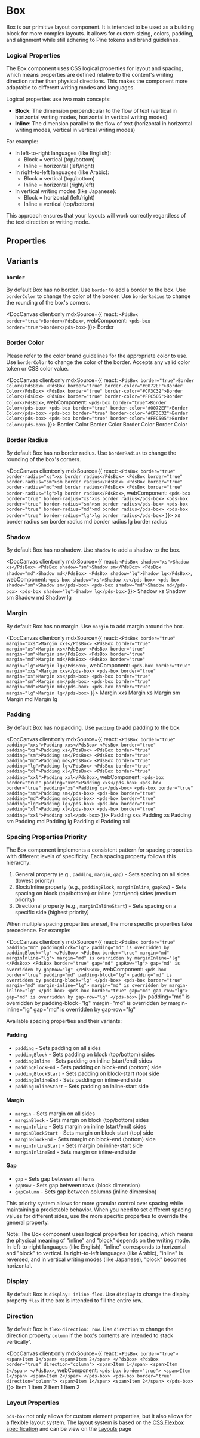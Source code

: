 
# Box

Box is our primitive layout component. It is intended to be used as a building block for more complex layouts. It allows for custom sizing, colors, padding, and alignment while still adhering to Pine tokens and brand guidelines.

### Logical Properties
The Box component uses CSS logical properties for layout and spacing, which means properties are defined relative to the content's writing direction rather than physical directions. This makes the component more adaptable to different writing modes and languages.

Logical properties use two main concepts:
- **Block**: The dimension perpendicular to the flow of text (vertical in horizontal writing modes, horizontal in vertical writing modes)
- **Inline**: The dimension parallel to the flow of text (horizontal in horizontal writing modes, vertical in vertical writing modes)

For example:
- In left-to-right languages (like English):
  - Block = vertical (top/bottom)
  - Inline = horizontal (left/right)
- In right-to-left languages (like Arabic):
  - Block = vertical (top/bottom)
  - Inline = horizontal (right/left)
- In vertical writing modes (like Japanese):
  - Block = horizontal (left/right)
  - Inline = vertical (top/bottom)

This approach ensures that your layouts will work correctly regardless of the text direction or writing mode.

## Properties

<DocArgsTable componentName="pds-box" docSource={components} />

## Variants

### `border`
By default Box has no border. Use `border` to add a border to the box. Use `borderColor` to change the color of the border. Use `borderRadius` to change the rounding of the box's corners.

<DocCanvas client:only
  mdxSource={{
    react: `<PdsBox border="true">Border</PdsBox>`,
    webComponent: `<pds-box border="true">Border</pds-box>`
}}>
  <pds-box border="true">Border</pds-box>
</DocCanvas>

### Border Color
Please refer to the color brand guidelines for the appropriate color to use. Use `borderColor` to change the color of the border. Accepts any valid color token or CSS color value.

<DocCanvas client:only
  mdxSource={{
    react: `<PdsBox border="true">Border Color</PdsBox>
<PdsBox border="true" border-color="#0072EF">Border Color</PdsBox>
<PdsBox border="true" border-color="#CF3C32">Border Color</PdsBox>
<PdsBox border="true" border-color="#FFC505">Border Color</PdsBox>`,
    webComponent: `<pds-box border="true">Border Color</pds-box>
<pds-box border="true" border-color="#0072EF">Border Color</pds-box>
<pds-box border="true" border-color="#CF3C32">Border Color</pds-box>
<pds-box border="true" border-color="#FFC505">Border Color</pds-box>`
}}>
  <pds-box border="true">Border Color</pds-box>
  <pds-box border="true" border-color="#0072EF">Border Color</pds-box>
  <pds-box border="true" border-color="#CF3C32">Border Color</pds-box>
  <pds-box border="true" border-color="#FFC505">Border Color</pds-box>
</DocCanvas>

### Border Radius
By default Box has no border radius. Use `borderRadius` to change the rounding of the box's corners.

<DocCanvas client:only
  mdxSource={{
    react: `<PdsBox border="true" border-radius="xs">xs border radius</PdsBox>
<PdsBox border="true" border-radius="sm">sm border radius</PdsBox>
<PdsBox border="true" border-radius="md">md border radius</PdsBox>
<PdsBox border="true" border-radius="lg">lg border radius</PdsBox>`,
    webComponent: `<pds-box border="true" border-radius="xs">xs border radius</pds-box>
<pds-box border="true" border-radius="sm">sm border radius</pds-box>
<pds-box border="true" border-radius="md">md border radius</pds-box>
<pds-box border="true" border-radius="lg">lg border radius</pds-box>`
}}>
  <pds-box border="true" border-radius="xs">xs border radius</pds-box>
  <pds-box border="true" border-radius="sm">sm border radius</pds-box>
  <pds-box border="true" border-radius="md">md border radius</pds-box>
  <pds-box border="true" border-radius="lg">lg border radius</pds-box>
</DocCanvas>

### Shadow
By default Box has no shadow. Use `shadow` to add a shadow to the box.

<DocCanvas client:only
  mdxSource={{
    react: `<PdsBox shadow="xs">Shadow xs</PdsBox>
<PdsBox shadow="sm">Shadow sm</PdsBox>
<PdsBox shadow="md">Shadow md</PdsBox>
<PdsBox shadow="lg">Shadow lg</PdsBox>`,
    webComponent: `<pds-box shadow="xs">Shadow xs</pds-box>
<pds-box shadow="sm">Shadow sm</pds-box>
<pds-box shadow="md">Shadow md</pds-box>
<pds-box shadow="lg">Shadow lg</pds-box>`
}}>
  <pds-box shadow="xs">Shadow xs</pds-box>
  <pds-box shadow="sm">Shadow sm</pds-box>
  <pds-box shadow="md">Shadow md</pds-box>
  <pds-box shadow="lg">Shadow lg</pds-box>
</DocCanvas>

### Margin
By default Box has no margin. Use `margin` to add margin around the box.

<DocCanvas client:only
  mdxSource={{
    react: `<PdsBox border="true" margin="xxs">Margin xxs</PdsBox>
<PdsBox border="true" margin="xs">Margin xs</PdsBox>
<PdsBox border="true" margin="sm">Margin sm</PdsBox>
<PdsBox border="true" margin="md">Margin md</PdsBox>
<PdsBox border="true" margin="lg">Margin lg</PdsBox>`,
    webComponent: `<pds-box border="true" margin="xxs">Margin xxs</pds-box>
<pds-box border="true" margin="xs">Margin xs</pds-box>
<pds-box border="true" margin="sm">Margin sm</pds-box>
<pds-box border="true" margin="md">Margin md</pds-box>
<pds-box border="true" margin="lg">Margin lg</pds-box>`
}}>
  <pds-box border="true" margin="xxs">Margin xxs</pds-box>
  <pds-box border="true" margin="xs">Margin xs</pds-box>
  <pds-box border="true" margin="sm">Margin sm</pds-box>
  <pds-box border="true" margin="md">Margin md</pds-box>
  <pds-box border="true" margin="lg">Margin lg</pds-box>
</DocCanvas>

### Padding
By default Box has no padding. Use `padding` to add padding to the box.

<DocCanvas client:only
  mdxSource={{
    react: `<PdsBox border="true" padding="xxs">Padding xxs</PdsBox>
<PdsBox border="true" padding="xs">Padding xs</PdsBox>
<PdsBox border="true" padding="sm">Padding sm</PdsBox>
<PdsBox border="true" padding="md">Padding md</PdsBox>
<PdsBox border="true" padding="lg">Padding lg</PdsBox>
<PdsBox border="true" padding="xl">Padding xl</PdsBox>
<PdsBox border="true" padding="xxl">Padding xxl</PdsBox>`,
    webComponent: `<pds-box border="true" padding="xxs">Padding xxs</pds-box>
<pds-box border="true" padding="xs">Padding xs</pds-box>
<pds-box border="true" padding="sm">Padding sm</pds-box>
<pds-box border="true" padding="md">Padding md</pds-box>
<pds-box border="true" padding="lg">Padding lg</pds-box>
<pds-box border="true" padding="xl">Padding xl</pds-box>
<pds-box border="true" padding="xxl">Padding xxl</pds-box>`
}}>
  <pds-box border="true" padding="xxs">Padding xxs</pds-box>
  <pds-box border="true" padding="xs">Padding xs</pds-box>
  <pds-box border="true" padding="sm">Padding sm</pds-box>
  <pds-box border="true" padding="md">Padding md</pds-box>
  <pds-box border="true" padding="lg">Padding lg</pds-box>
  <pds-box border="true" padding="xl">Padding xl</pds-box>
  <pds-box border="true" padding="xxl">Padding xxl</pds-box>
</DocCanvas>

### Spacing Properties Priority
The Box component implements a consistent pattern for spacing properties with different levels of specificity. Each spacing property follows this hierarchy:

1. General property (e.g., `padding`, `margin`, `gap`) - Sets spacing on all sides (lowest priority)
2. Block/Inline property (e.g., `paddingBlock`, `marginInline`, `gapRow`) - Sets spacing on block (top/bottom) or inline (start/end) sides (medium priority)
3. Directional property (e.g., `marginInlineStart`) - Sets spacing on a specific side (highest priority)

When multiple spacing properties are set, the more specific properties take precedence. For example:

<DocCanvas client:only
  mdxSource={{
    react: `<PdsBox border="true" padding="md" paddingBlock="lg">
  padding="md" is overridden by paddingBlock="lg"
</PdsBox>
<PdsBox border="true" margin="md" marginInline="lg">
  margin="md" is overridden by marginInline="lg"
</PdsBox>
<PdsBox border="true" gap="md" gapRow="lg">
  gap="md" is overridden by gapRow="lg"
</PdsBox>`,
    webComponent: `<pds-box border="true" padding="md" padding-block="lg">
  padding="md" is overridden by padding-block="lg"
</pds-box>
<pds-box border="true" margin="md" margin-inline="lg">
  margin="md" is overridden by margin-inline="lg"
</pds-box>
<pds-box border="true" gap="md" gap-row="lg">
  gap="md" is overridden by gap-row="lg"
</pds-box>`
}}>
  <pds-box border="true" padding="md" padding-block="lg">
    padding="md" is overridden by padding-block="lg"
  </pds-box>
  <pds-box border="true" margin="md" margin-inline="lg">
    margin="md" is overridden by margin-inline="lg"
  </pds-box>
  <pds-box border="true" gap="md" gap-row="lg">
    gap="md" is overridden by gap-row="lg"
  </pds-box>
</DocCanvas>

Available spacing properties and their variants:

#### Padding
- `padding` - Sets padding on all sides
- `paddingBlock` - Sets padding on block (top/bottom) sides
- `paddingInline` - Sets padding on inline (start/end) sides
- `paddingBlockEnd` - Sets padding on block-end (bottom) side
- `paddingBlockStart` - Sets padding on block-start (top) side
- `paddingInlineEnd` - Sets padding on inline-end side
- `paddingInlineStart` - Sets padding on inline-start side

#### Margin
- `margin` - Sets margin on all sides
- `marginBlock` - Sets margin on block (top/bottom) sides
- `marginInline` - Sets margin on inline (start/end) sides
- `marginBlockStart` - Sets margin on block-start (top) side
- `marginBlockEnd` - Sets margin on block-end (bottom) side
- `marginInlineStart` - Sets margin on inline-start side
- `marginInlineEnd` - Sets margin on inline-end side

#### Gap
- `gap` - Sets gap between all items
- `gapRow` - Sets gap between rows (block dimension)
- `gapColumn` - Sets gap between columns (inline dimension)

This priority system allows for more granular control over spacing while maintaining a predictable behavior. When you need to set different spacing values for different sides, use the more specific properties to override the general property.

Note: The Box component uses logical properties for spacing, which means the physical meaning of "inline" and "block" depends on the writing mode. In left-to-right languages (like English), "inline" corresponds to horizontal and "block" to vertical. In right-to-left languages (like Arabic), "inline" is reversed, and in vertical writing modes (like Japanese), "block" becomes horizontal.

### Display
By default Box is `display: inline-flex`. Use `display` to change the display property `flex` if the box is intended to fill the entire row.

### Direction
By default Box is `flex-direction: row`. Use `direction` to change the direction property `column` if the box's contents are intended to stack vertically'.

<DocCanvas client:only
  mdxSource={{
    react: `<PdsBox border="true">
  <span>Item 1</span>
  <span>Item 2</span>
</PdsBox>
<PdsBox border="true" direction="column">
  <span>Item 1</span>
  <span>Item 2</span>
</PdsBox>`,
    webComponent: `<pds-box border="true">
  <span>Item 1</span>
  <span>Item 2</span>
</pds-box>
<pds-box border="true" direction="column">
  <span>Item 1</span>
  <span>Item 2</span>
</pds-box>`
}}>
  <pds-box border="true">
    <span>Item 1</span>
    <span>Item 2</span>
  </pds-box>
  <pds-box border="true" direction="column">
    <span>Item 1</span>
    <span>Item 2</span>
  </pds-box>
</DocCanvas>


### Layout Properties
`pds-box` not only allows for custom element properties, but it also allows for a flexible layout system. The layout system is based on the [CSS Flexbox specification](https://drafts.csswg.org/css-flexbox/) and can be view on the [Layouts](/docs/components-layout--docs) page
